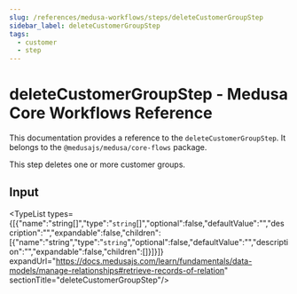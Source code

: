 ```yaml
---
slug: /references/medusa-workflows/steps/deleteCustomerGroupStep
sidebar_label: deleteCustomerGroupStep
tags:
  - customer
  - step
---
```



# deleteCustomerGroupStep - Medusa Core Workflows Reference

This documentation provides a reference to the `deleteCustomerGroupStep`. It belongs to the `@medusajs/medusa/core-flows` package.

This step deletes one or more customer groups.

## Input

<TypeList types={[{"name":"string[]","type":"`string`[]","optional":false,"defaultValue":"","description":"","expandable":false,"children":[{"name":"string","type":"`string`","optional":false,"defaultValue":"","description":"","expandable":false,"children":[]}]}]} expandUrl="https://docs.medusajs.com/learn/fundamentals/data-models/manage-relationships#retrieve-records-of-relation" sectionTitle="deleteCustomerGroupStep"/>
